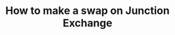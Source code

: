 ---
title: "How to make a swap on Junction Exchange"
description: "From one crypto to another, regardless of the ecosystem your tokens are "
---